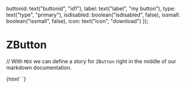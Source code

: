 
  buttonid: text("buttonid", "id1"),
  label: text("label", "my button"),
  type: text("type", "primary"),
  isdisabled: boolean("isdisabled", false),
  issmall: boolean("issmall", false),
  icon: text("icon", "download")
});

<Meta title="ZButton" component="z-button" decorators={[withKnobs]} />

# ZButton

// With `MDX` we can define a story for `ZButton` right in the middle of our markdown documentation.

<Preview>
  <Story name="sample">
    {html`
      <z-button
        isdisabled="${zButtonProps().isdisabled}"
        label="${zButtonProps().label}"
        buttonid="${zButtonProps().buttonid}"
        type="${zButtonProps().type}"
        issmall="${zButtonProps().issmall}"
        icon="${zButtonProps().icon}"
      ></z-button>
    `}
  </Story>
</Preview>

<Props of="z-button" />
